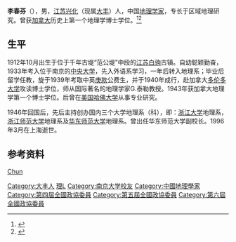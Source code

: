 '''李春芬'''（{{bd|1912年||1996年|}}），男，[[江苏|江苏]][[兴化县_(江苏)|兴化]]（现属[[大丰县|大丰]]）人，中国[[地理学家|地理学家]]，专长于区域地理研究。曾获[[加拿大|加拿大]]历史上第一个地理学博士学位。<ref>{{Cite book|title=民国人物大辞典|author=徐友春主编; 蔡鸿源, 周兴培副主编|publisher=河北人民出版社|year=1991|isbn=|location=石家庄|pages=}}</ref><ref>{{Cite book|title=中华当代文化名人大辞典|author=张品兴, 殷登祥, 陈有进等主编|publisher=中国广播电视出版社|year=1992|isbn=9787504315137|location=北京|pages=}}</ref>

== 生平 ==
1912年10月出生于位于千年古堤“范公堤”中段的[[江苏|江苏]][[白驹|白驹]]古镇。自幼聪颖勤奋，1933年考入位于南京的[[國立中央大學_(南京)|中央大学]]，先入外语系学习，一年后转入地理系；毕业后留学任教，旋于1939年考取中英[[庚款|庚款]]公费生，并于1940年成行，赴加拿大[[多伦多大学|多伦多大学]]攻读博士学位，师从国际著名的地理学家G.泰勒教授。1943年获加拿大地理学第一个博士学位。后曾在[[美国|美国]][[哈佛大学|哈佛大学]]从事专业研究。

1946年回国后，先后主持创办国内三个大学地理系（科），即：[[浙江大学|浙江大学]]地理系，[[浙江师范大学|浙江师范大学]]地理系及[[华东师范大学|华东师范大学]]地理系。曾出任华东师范大学副校长。1996年3月在上海逝世。

== 参考资料 ==
{{reflist}}

{{国务院学位委员会第一届学科评议组/理学}}

{{Authority control}}
{{DEFAULTSORT:Li}}
[[分类:李姓|Chun]]
[[Category:大丰人|Category:大丰人]]
[[Category:國立中央大學大陸時期校友|理L]]
[[Category:南京大学校友|Category:南京大学校友]]
[[Category:中國地理學家|Category:中國地理學家]]
[[Category:第四屆全國政協委員|Category:第四屆全國政協委員]]
[[Category:第五屆全國政協委員|Category:第五屆全國政協委員]]
[[Category:第六屆全國政協委員|Category:第六屆全國政協委員]]